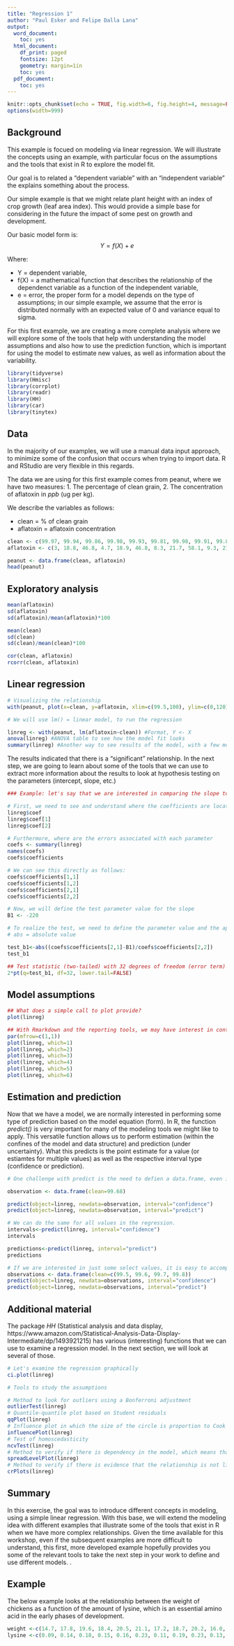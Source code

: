 ```yaml
---
title: "Regression 1"
author: "Paul Esker and Felipe Dalla Lana"
output:
  word_document:
    toc: yes
  html_document:
    df_print: paged
    fontsize: 12pt
    geometry: margin=1in
    toc: yes
  pdf_document:
    toc: yes
---
```


```r
knitr::opts_chunk$set(echo = TRUE, fig.width=6, fig.height=4, message=FALSE)
options(width=999)
```

## Background

This example is focued on modeling via linear regression. We will illustrate the concepts using an example, with particular focus on the assumptions and the tools that exist in R to explore the model fit.

Our goal is to related a "dependent variable" with an "independent variable" the explains something about the process. 

Our simple example is that we might relate plant height with an index of crop growth (leaf area index). This would provide a simple base for considering in the future the impact of some pest on growth and development.

Our basic model form is: $$Y = f(X) + e$$

Where:

* Y = dependent variable,
* f(X) = a mathematical function that describes the relationship of the dependenct variable as a function of the independent variable,
* e = error, the proper form for a model depends on the type of assumptions; in our simple example, we assume that the error is distributed normally with an expected value of 0 and variance equal to sigma.

For this first example, we are creating a more complete analysis where we will explore some of the tools that help with understanding the model assumptions and also how to use the prediction function, which is important for using the model to estimate new values, as well as information about the variability. 

```r

library(tidyverse)
library(Hmisc)
library(corrplot)
library(readr)
library(HH)
library(car)
library(tinytex)

```

## Data

In the majority of our examples, we will use a manual data input approach, to minimize some of the confusion that occurs when trying to import data. R and RStudio are very flexible in this regards. 

The data we are using for this first example comes from peanut, where we have two measures:
1. The percentage of clean grain,
2. The concentration of aflatoxin in *ppb* (ug per kg). 

We describe the variables as follows:

* clean = % of clean grain  
* aflatoxin = aflatoxin concentration


```r

clean <- c(99.97, 99.94, 99.86, 99.98, 99.93, 99.81, 99.98, 99.91, 99.88, 99.97, 99.97, 99.8, 99.96, 99.99, 99.86, 99.96, 99.93, 99.79, 99.96, 99.86, 99.82, 99.97, 99.99, 99.83, 99.89, 99.96, 99.72, 99.96, 99.91, 99.64, 99.98, 99.86, 99.66, 99.98)
aflatoxin <- c(3, 18.8, 46.8, 4.7, 18.9, 46.8, 8.3, 21.7, 58.1, 9.3, 21.9, 62.3, 9.9, 22.8, 70.6, 11, 24.2, 71.1, 12.3, 25.8, 71.3, 12.5, 30.6, 83.2, 12.6, 36.2, 83.6, 15.9, 39.8, 99.5, 16.7, 44.3, 111.2, 18.8)

peanut <- data.frame(clean, aflatoxin)
head(peanut)

```

## Exploratory analysis

```r

mean(aflatoxin)
sd(aflatoxin)
sd(aflatoxin)/mean(aflatoxin)*100

mean(clean)
sd(clean)
sd(clean)/mean(clean)*100

cor(clean, aflatoxin)
rcorr(clean, aflatoxin)

```

## Linear regression

```r

# Visualizing the relationship
with(peanut, plot(x=clean, y=aflatoxin, xlim=c(99.5,100), ylim=c(0,120), pch=10)) 

# We will use lm() = linear model, to run the regression

linreg <- with(peanut, lm(aflatoxin~clean)) #Format, Y <- X
anova(linreg) #ANOVA table to see how the model fit looks
summary(linreg) #Another way to see results of the model, with a few more details. This is important as we extend on the modeling concept to understand more complex relationships. 

```

The results indicated that there is a "significant" relationship. In the next step, we are going to learn about some of the tools that we can use to extract more information about the results to look at hypothesis testing on the parameters (intercept, slope, etc.) 

```r

### Example: let's say that we are interested in comparing the slope to a known value of -220, which means that for every 1% change in the percentage of clean grain, the concentration of aflatoxin will be reduced by 220 ug per kg

# First, we need to see and understand where the coefficients are located, especially the intercept and slope
linreg$coef
linreg$coef[1]
linreg$coef[2]

# Furthermore, where are the errors associated with each parameter
coefs <- summary(linreg)
names(coefs)
coefs$coefficients

# We can see this directly as follows: 
coefs$coefficients[1,1]
coefs$coefficients[1,2]
coefs$coefficients[2,1]
coefs$coefficients[2,2]

# Now, we will define the test parameter value for the slope
B1 <- -220

# To realize the test, we need to define the parameter value and the appropriate error term 
# abs = absolute value

test_b1<-abs((coefs$coefficients[2,1]-B1)/coefs$coefficients[2,2])
test_b1

## Test statistic (two-tailed) with 32 degrees of freedom (error term) 
2*pt(q=test_b1, df=32, lower.tail=FALSE) 

```

## Model assumptions

```r

## What does a simple call to plot provide?
plot(linreg)

## With Rmarkdown and the reporting tools, we may have interest in controlling the outputted graphics, which can be accomplished as follows:
par(mfrow=c(1,1))
plot(linreg, which=1)
plot(linreg, which=2)
plot(linreg, which=3)
plot(linreg, which=4)
plot(linreg, which=5)
plot(linreg, which=6)

```

## Estimation and prediction

Now that we have a model, we are normally interested in performing some type of prediction based on the model equation (form). In R, the function *predict()* is very important for many of the modeling tools we might like to apply. This versatile function allows us to perform estimation (within the confines of the model and data structure) and prediction (under uncertainty). What this predicts is the point estimate for a value (or estiamtes for multiple values) as well as the respective interval type (confidence or prediction). 

```r

# One challenge with predict is the need to defien a data.frame, even if just for a single value, like the following example where the % clean grain is 99.68. 

observation <- data.frame(clean=99.68)

predict(object=linreg, newdata=observation, interval="confidence")
predict(object=linreg, newdata=observation, interval="predict")

# We can do the same for all values in the regression. 
intervals<-predict(linreg, interval="confidence")
intervals

predictions<-predict(linreg, interval="predict")
predictions

# If we are interested in just some select values, it is easy to accomplish this going back to the original single value example:
observations <- data.frame(clean=c(99.5, 99.6, 99.7, 99.8))
predict(object=linreg, newdata=observations, interval="confidence")
predict(object=linreg, newdata=observations, interval="predict")

```

## Additional material

The package *HH* (Statistical analysis and data display, https://www.amazon.com/Statistical-Analysis-Data-Display-Intermediate/dp/1493921215) has various (interesting) functions that we can use to examine a regression model. In the next section, we will look at several of those.

```r

# Let's examine the regression graphically
ci.plot(linreg)

# Tools to study the assumptions

# Method to look for outliers using a Bonferroni adjustment
outlierTest(linreg) 
# Quantile-quantile plot based on Student residuals
qqPlot(linreg) 
# Influence plot in which the size of the circle is proportion to Cook's distance
influencePlot(linreg) 
# Test of homoscedasticity 
ncvTest(linreg)
# Method to verify if there is dependency in the model, which means that a transformation may be appropriate to model the relationship
spreadLevelPlot(linreg) 
# Method to verify if there is evidence that the relationship is not linear
crPlots(linreg)

```

## Summary

In this exercise, the goal was to introduce different concepts in modeling, using a simple linear regression. With this base, we will extend the modeling idea with different examples that illustrate some of the tools that exist in R when we have more complex relationships. Given the time available for this workshop, even if the subsequent examples are more difficult to understand, this first, more developed example hopefully provides you some of the relevant tools to take the next step in your work to define and use different models. . 

## Example

The below example looks at the relationship between the weight of chickens as a function of the amount of lysine, which is an essential amino acid in the early phases of development. 
```r

weight <-c(14.7, 17.8, 19.6, 18.4, 20.5, 21.1, 17.2, 18.7, 20.2, 16.0, 17.8, 19.4)
lysine <-c(0.09, 0.14, 0.18, 0.15, 0.16, 0.23, 0.11, 0.19, 0.23, 0.13, 0.17, 0.21)

```


